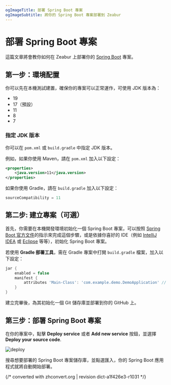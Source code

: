 ```yaml
---
ogImageTitle: 部署 Spring Boot 專案
ogImageSubtitle: 將你的 Spring Boot 專案部署到 Zeabur
---
```


# 部署 Spring Boot 專案

這篇文章將會教你如何在 Zeabur 上部署你的 [Spring Boot](https://spring.io/projects/spring-boot) 專案。

## 第一步：環境配置

你可以先在本機測試建置，確保你的專案可以正常運作，可使用 JDK 版本為：

- 19
- 17（預設）
- 11
- 8
- 7

### 指定 JDK 版本

你可以在 `pom.xml` 或 `build.gradle` 中指定 JDK 版本。

例如，如果你使用 Maven，請在 `pom.xml` 加入以下設定：

```xml
<properties>
    <java.version>11</java.version>
</properties>
```

如果你使用 Gradle，請在 `build.gradle` 加入以下設定：

```groovy
sourceCompatibility = 11
```

## 第二步: 建立專案（可選）

首先，你需要在本機開發環境初始化一個 Spring Boot 專案，可以按照 [Spring Boot 官方文件](https://spring.io/quickstart)的指示來完成這個步驟，或是依據你喜好的 IDE（例如 [IntelliJ IDEA](https://www.jetbrains.com/idea/) 或 [Eclipse](https://www.eclipse.org/) 等等），初始化 Spring Boot 專案。

若使用 **Gradle 部署工具**，需在 Gradle 專案中打開 `build.gradle` 檔案，加入以下設定：

```groovy
jar {
    enabled = false
    manifest {
        attributes 'Main-Class': 'com.example.demo.DemoApplication' // <-- 這裡請填入你的專案啟動 class 名稱
    }
}
```

建立完畢後，為其初始化一個 Git 儲存庫並部署到你的 GitHub 上。

## 第三步：部署 Spring Boot 專案

在你的專案中，點擊 **Deploy service** 或者 **Add new service** 按鈕，並選擇 **Deploy your source code**.

![deploy](/deploy/common/select-service.en-US.png)

搜尋想要部署的 Spring Boot 專案儲存庫，並點選匯入，你的 Spring Boot 應用程式就將自動開始部署。

{/* converted with zhconvert.org | revision dict-a1f426e3-r1031 */}
